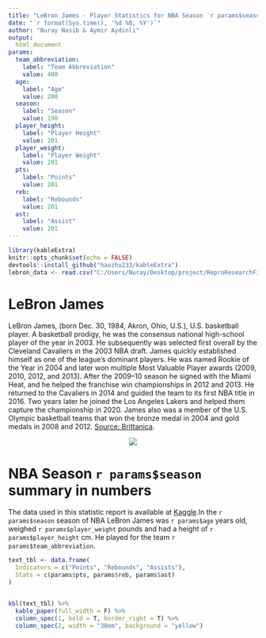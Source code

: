 ```yaml
---
title: "LeBron James - Player Statistics for NBA Season `r params$season`"
date: "`r format(Sys.time(), '%d %B, %Y')`"
author: "Nuray Nasib & Aymir Aydinli"
output:
  html_document
params:
  team_abbreviation:
    label: "Team Abbreviation"
    value: 400
  age:
    label: "Age"
    value: 200
  season:
    label: "Season"
    value: 198 
  player_height:
    label: "Player Height"
    value: 201 
  player_weight:
    label: "Player Weight"
    value: 201  
  pts:
    label: "Points"
    value: 201
  reb:
    label: "Rebounds"
    value: 201 
  ast:
    label: "Assist"
    value: 201  
---
```



```r
library(kableExtra)
knitr::opts_chunk$set(echo = FALSE)
devtools::install_github("haozhu233/kableExtra")
lebron_data <- read.csv("C:/Users/Nuray/Desktop/project/ReproResearchFinalProj/lebron_james.csv")  
```

# LeBron James

LeBron James, (born Dec. 30, 1984, Akron, Ohio, U.S.), U.S. basketball player. A basketball prodigy, he was the consensus national high-school player of the year in 2003. He subsequently was selected first overall by the Cleveland Cavaliers in the 2003 NBA draft. James quickly established himself as one of the league’s dominant players. He was named Rookie of the Year in 2004 and later won multiple Most Valuable Player awards (2009, 2010, 2012, and 2013). After the 2009–10 season he signed with the Miami Heat, and he helped the franchise win championships in 2012 and 2013. He returned to the Cavaliers in 2014 and guided the team to its first NBA title in 2016. Two years later he joined the Los Angeles Lakers and helped them capture the championship in 2020. James also was a member of the U.S. Olympic basketball teams that won the bronze medal in 2004 and gold medals in 2008 and 2012. [Source: Brittanica](https://www.britannica.com/biography/LeBron-James).


<center>
![](https://media.giphy.com/media/WUHR7AZH7fxHW/giphy.gif) 
</center>


# NBA Season `r params$season` summary in numbers


The data used in this statistic report is available at [Kaggle](https://www.kaggle.com/datasets/justinas/nba-players-data).In the  `r params$season` season of NBA LeBron James was `r params$age` years old, weighed `r params$player_weight` pounds and had a height of `r params$player_height` cm. He played for the team `r params$team_abbreviation`.

```r

text_tbl <- data.frame(
  Indicators = c("Points", "Rebounds", "Assists"),
  Stats = c(params$pts, params$reb, params$ast)
)


kbl(text_tbl) %>%
  kable_paper(full_width = F) %>%
  column_spec(1, bold = T, border_right = T) %>%
  column_spec(2, width = "30em", background = "yellow")



```
